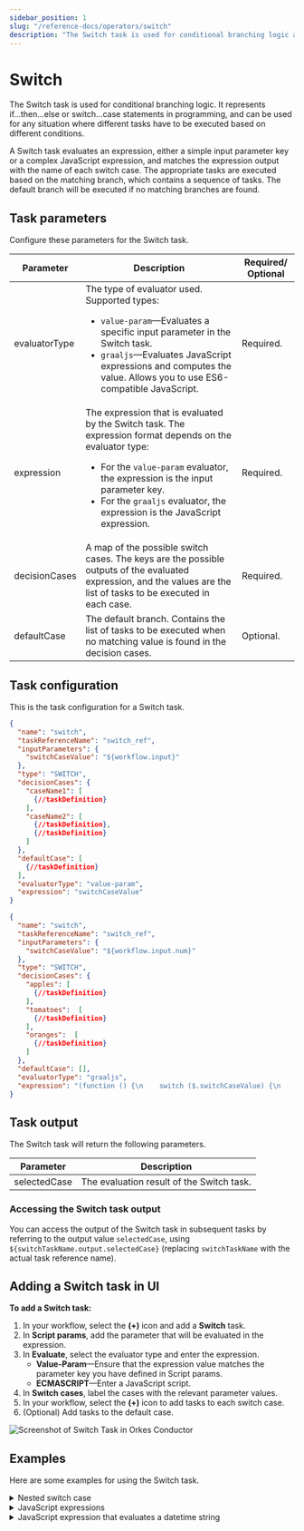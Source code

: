 ```yaml
---
sidebar_position: 1
slug: "/reference-docs/operators/switch"
description: "The Switch task is used for conditional branching logic and can be used when different tasks have to be executed based on different conditions."
---
```



# Switch

The Switch task is used for conditional branching logic. It represents if...then...else or switch...case statements in programming, and can be used for any situation where different tasks have to be executed based on different conditions.

A Switch task evaluates an expression, either a simple input parameter key or a complex JavaScript expression, and matches the expression output with the name of each switch case. The appropriate tasks are executed based on the matching branch, which contains a sequence of tasks. The default branch will be executed if no matching branches are found.

## Task parameters

Configure these parameters for the Switch task.

| Parameter     | Description                                                                                                                                                                                                                                                                               | Required/ Optional |
| ------------- | ----------------------------------------------------------------------------------------------------------------------------------------------------------------------------------------------------------------------------------------------------------------------------------------- | ------------------ |
| evaluatorType | The type of evaluator used. Supported types: <ul><li>`value-param`—Evaluates a specific input parameter in the Switch task.</li><li>`graaljs`—Evaluates JavaScript expressions and computes the value. Allows you to use ES6-compatible JavaScript.</li></ul>                             | Required.          |
| expression    | The expression that is evaluated by the Switch task. The expression format depends on the evaluator type:<ul><li>For the `value-param` evaluator, the expression is the input parameter key.</li><li>For the `graaljs` evaluator, the expression is the JavaScript expression. </li></ul> | Required.          |
| decisionCases | A map of the possible switch cases. The keys are the possible outputs of the evaluated expression, and the values are the list of tasks to be executed in each case.                                                                                                                      | Required.          |
| defaultCase   | The default branch. Contains the list of tasks to be executed when no matching value is found in the decision cases.                                                                                                                                                                      | Optional.          |

## Task configuration

This is the task configuration for a Switch task.

<Tabs>
<TabItem value="value-param" label="value-param">

```json
{
  "name": "switch",
  "taskReferenceName": "switch_ref",
  "inputParameters": {
    "switchCaseValue": "${workflow.input}"
  },
  "type": "SWITCH",
  "decisionCases": {
    "caseName1": [
      {//taskDefinition}
    ],
    "caseName2": [
      {//taskDefinition},
      {//taskDefinition}
    ]
  },
  "defaultCase": [
    {//taskDefinition}
  ],
  "evaluatorType": "value-param",
  "expression": "switchCaseValue"
}
```

</TabItem>
<TabItem value="graaljs" label="graaljs">

```json
{
  "name": "switch",
  "taskReferenceName": "switch_ref",
  "inputParameters": {
    "switchCaseValue": "${workflow.input.num}"
  },
  "type": "SWITCH",
  "decisionCases": {
    "apples": [
      {//taskDefinition}
    ],
    "tomatoes":  [
      {//taskDefinition}
    ],
    "oranges":  [
      {//taskDefinition}
    ]
  },
  "defaultCase": [],
  "evaluatorType": "graaljs",
  "expression": "(function () {\n    switch ($.switchCaseValue) {\n      case \"1\":\n        return \"apple\";\n      case \"2\":\n        return \"tomatoes\";\n      case \"3\":\n        return \"oranges\"\n    }\n  }())"
}
```

</TabItem>
</Tabs>

## Task output

The Switch task will return the following parameters.

| Parameter    | Description                               |
| ------------ | ----------------------------------------- |
| selectedCase | The evaluation result of the Switch task. |

### Accessing the Switch task output

You can access the output of the Switch task in subsequent tasks by referring to the output value `selectedCase`, using `${switchTaskName.output.selectedCase}` (replacing `switchTaskName` with the actual task reference name).

## Adding a Switch task in UI

**To add a Switch task:**

1. In your workflow, select the **(+)** icon and add a **Switch** task.
2. In **Script params**, add the parameter that will be evaluated in the expression.
3. In **Evaluate**, select the evaluator type and enter the expression.
   - **Value-Param**—Ensure that the expression value matches the parameter key you have defined in Script params.
   - **ECMASCRIPT**—Enter a JavaScript script.
4. In **Switch cases**, label the cases with the relevant parameter values.
5. In your workflow, select the **(+)** icon to add tasks to each switch case.
6. (Optional) Add tasks to the default case.

<p><img src="/content/img/Task-References/switch_task_reference.png" alt="Screenshot of Switch Task in Orkes Conductor"/></p>

## Examples

Here are some examples for using the Switch task.

<details>
<summary>Nested switch case</summary>
<p>
Similar to any programming language, you can use other operators inside a switch case, such as nested switches, loops, forks, and so on.

```json
{
  "name": "switch",
  "taskReferenceName": "switch_ref",
  "inputParameters": {
    "switchCaseValue": "${workflow.input.shipping}"
  },
  "type": "SWITCH",
  "decisionCases": {
    "fedex": [
      {//taskDefinition}
    ],
    "ups": [
      {//taskDefinition
        "name": "nestedSwitch",
        "taskReferenceName": "nestedSwitch_ref",
        "inputParameters": {
          "deliveryType": "${workflow.input.delivery}"
        },
        "type": "SWITCH",
        "decisionCases": {
            "same_day": [      {//taskDefinition}],
            "regular": [      {//taskDefinition}]
        },
        "defaultCase": [],
        "evaluatorType": "graaljs",
        "expression": "$.deliveryType == 'same-day' ? 'same_day' : 'regular'",
      }
    ]
  }
  "defaultCase": [],
  "evaluatorType": "value-param",
  "expression": "switchCaseValue"
}
```

</p>
</details>
<details>
<summary>JavaScript expressions​</summary>
<p>
When using `javascript` or `graaljs` as the evaluator type, the `expression` can be a JavaScript expression that returns a string. Within the `expression`, the Switch task input parameter is available as a dynamic input inside the $ scope.

**Input parameters for a javascript or graaljs evaluator type:**

```json
   "inputParameters" : {
     "shippingType": "${workflow.input.shipping}"
   }
```

**Expression for a javascript or graaljs evaluator type:**

```javascript
(function () {
  if ($.shippingType == "EXPRESS") {
    return "FEDEX";
  }
  return "USPS";
})();
```

</p>
</details>
<details>
<summary>JavaScript expression that evaluates a datetime string</summary>
<p>
The script below returns `OLDER` or `NEWER` depending on whether the input date is older than one month.

```javascript
(function () {
  const date = new Date($.timestamp);
  const currentDate = new Date();

  // Subtract one month from the current date
  currentDate.setMonth(currentDate.getMonth() - 1);
  if (date < currentDate) {
    return "OLDER";
  }
  return "NEWER";
})();
```

</p>
</details>
